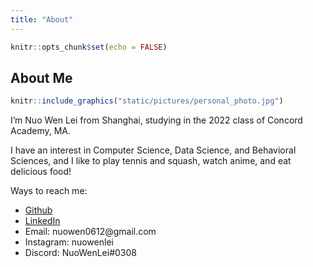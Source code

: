 ```yaml
---
title: "About"
---
```


```r
knitr::opts_chunk$set(echo = FALSE)
```

## About Me
<div>
```r
knitr::include_graphics("static/pictures/personal_photo.jpg")
```
I'm Nuo Wen Lei from Shanghai, studying in the 2022 class of Concord Academy, MA.

I have an interest in Computer Science, Data Science, and Behavioral Sciences, and I like to play tennis and squash, watch anime, and eat delicious food!
</div>
Ways to reach me:

- [Github](https://github.com/NuoWenLei)
- [LinkedIn](https://www.linkedin.com/in/nuo-wen-lei-725376207/)
- Email: nuowen0612@gmail.com
- Instagram: nuowenlei
- Discord: NuoWenLei#0308
